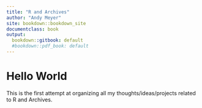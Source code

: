 ```yaml
---
title: "R and Archives"
author: "Andy Meyer"
site: bookdown::bookdown_site
documentclass: book
output:
  bookdown::gitbook: default
  #bookdown::pdf_book: default
---
```


# Hello World

This is the first attempt at organizing all my thoughts/ideas/projects related to R and Archives.

<!-- If you need PDF output, uncomment bookdown::pdf_book above in YAML. You will need a LaTeX installation, e.g., https://yihui.name/tinytex/ -->
